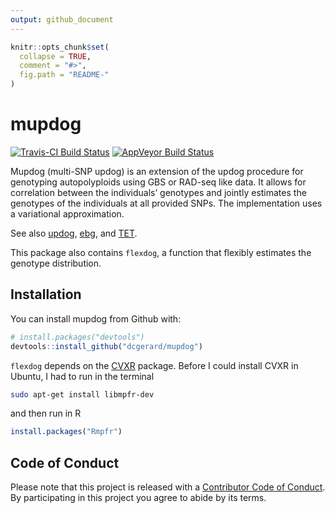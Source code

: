 ```yaml
---
output: github_document
---
```


<!-- README.md is generated from README.Rmd. Please edit that file -->

```r
knitr::opts_chunk$set(
  collapse = TRUE,
  comment = "#>",
  fig.path = "README-"
)
```

# mupdog
[![Travis-CI Build Status](https://travis-ci.org/dcgerard/mupdog.svg?branch=master)](https://travis-ci.org/dcgerard/mupdog)
[![AppVeyor Build Status](https://ci.appveyor.com/api/projects/status/github/dcgerard/mupdog?branch=master&svg=true)](https://ci.appveyor.com/project/dcgerard/mupdog)
<!-- [![Coverage Status](https://img.shields.io/codecov/c/github/dcgerard/mupdog/master.svg)](https://codecov.io/github/dcgerard/mupdog?branch=master) -->
<!-- [![License: GPL v3](https://img.shields.io/badge/License-GPL%20v3-blue.svg)](https://www.gnu.org/licenses/gpl-3.0) -->

Mupdog (multi-SNP updog) is an extension of the updog procedure for genotyping autopolyploids using GBS or RAD-seq like data. It allows for correlation between the individuals' genotypes and jointly estimates the genotypes of the individuals at all provided SNPs. The implementation uses a variational approximation.

See also [updog](https://github.com/dcgerard/updog), [ebg](https://github.com/pblischak/polyploid-genotyping), and [TET](http://www.g3journal.org/content/suppl/2017/01/19/g3.117.039008.DC1).

This package also contains `flexdog`, a function that flexibly estimates the genotype distribution.

## Installation

You can install mupdog from Github with:

```r
# install.packages("devtools")
devtools::install_github("dcgerard/mupdog")
```

`flexdog` depends on the [CVXR](https://cran.r-project.org/web/packages/CVXR/index.html) package. Before I could install CVXR in Ubuntu, I had to run in the terminal
``` bash
sudo apt-get install libmpfr-dev
```
and then run in R
``` r
install.packages("Rmpfr")
```

## Code of Conduct

Please note that this project is released with a [Contributor Code of Conduct](CONDUCT.md). By participating in this project you agree to abide by its terms.
